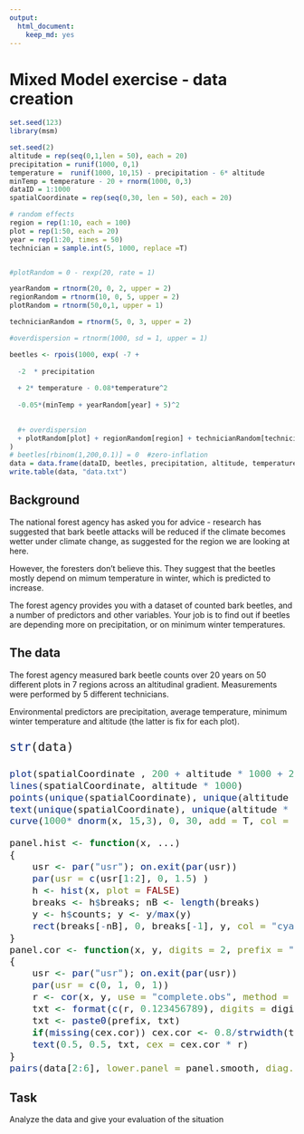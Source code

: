 ```yaml
---
output:
  html_document:
    keep_md: yes
---
```

Mixed Model exercise - data creation
=====================

```r
set.seed(123)
library(msm)
```

```r
set.seed(2)
altitude = rep(seq(0,1,len = 50), each = 20)
precipitation = runif(1000, 0,1) 
temperature =  runif(1000, 10,15) - precipitation - 6* altitude 
minTemp = temperature - 20 + rnorm(1000, 0,3)
dataID = 1:1000
spatialCoordinate = rep(seq(0,30, len = 50), each = 20)

# random effects
region = rep(1:10, each = 100)
plot = rep(1:50, each = 20)
year = rep(1:20, times = 50)
technician = sample.int(5, 1000, replace =T)


#plotRandom = 0 - rexp(20, rate = 1)

yearRandom = rtnorm(20, 0, 2, upper = 2)
regionRandom = rtnorm(10, 0, 5, upper = 2)
plotRandom = rtnorm(50,0,1, upper = 1)

technicianRandom = rtnorm(5, 0, 3, upper = 2)

#overdispersion = rtnorm(1000, sd = 1, upper = 1)

beetles <- rpois(1000, exp( -7 +   
  
  -2  * precipitation 
  
  + 2* temperature - 0.08*temperature^2 
  
  -0.05*(minTemp + yearRandom[year] + 5)^2

  
  #+ overdispersion 
  + plotRandom[plot] + regionRandom[region] + technicianRandom[technician] )
)
# beetles[rbinom(1,200,0.1)] = 0  #zero-inflation
data = data.frame(dataID, beetles, precipitation, altitude, temperature, minTemp, region, plot, year, technician, spatialCoordinate)
write.table(data, "data.txt")
```


## Background

The national forest agency has asked you for advice - research has suggested that bark beetle attacks will be reduced if the climate becomes wetter under climate change, as suggested for the region we are looking at here.

However, the foresters don't believe this. They suggest that the beetles mostly depend on mimum temperature in winter, which is predicted to increase.  

The forest agency provides you with a dataset of counted bark beetles, and a number of predictors and other variables. Your job is to find out if beetles are depending more on precipitation, or on minimum winter temperatures. 


## The data 

The forest agency measured bark beetle counts over 20 years on 50 different plots in 7 regions across an altitudinal gradient. Measurements were performed by 5 different technicians. 

Environmental predictors are precipitation, average temperature, minimum winter temperature and altitude (the latter is fix for each plot).

<font size="5">
```r
str(data)
```
</font>

<font size="4">
```r

plot(spatialCoordinate , 200 + altitude * 1000 + 20* year, cex = beetles/200, pch =2, main = "Beetle counts across altitudinal gradient", ylim = c(-50,1500), ylab = "Altitude / counts ")
lines(spatialCoordinate, altitude * 1000)
points(unique(spatialCoordinate), unique(altitude * 1000) , pch = 3)
text(unique(spatialCoordinate), unique(altitude * 1000) - 50, unique(plot), cex = 0.7 )
curve(1000* dnorm(x, 15,3), 0, 30, add = T, col = "red")
```
</font>



<font size="4">
```r

panel.hist <- function(x, ...)
{
    usr <- par("usr"); on.exit(par(usr))
    par(usr = c(usr[1:2], 0, 1.5) )
    h <- hist(x, plot = FALSE)
    breaks <- h$breaks; nB <- length(breaks)
    y <- h$counts; y <- y/max(y)
    rect(breaks[-nB], 0, breaks[-1], y, col = "cyan", ...)
}
panel.cor <- function(x, y, digits = 2, prefix = "", cex.cor, ...)
{
    usr <- par("usr"); on.exit(par(usr))
    par(usr = c(0, 1, 0, 1))
    r <- cor(x, y, use = "complete.obs", method = "kendall")
    txt <- format(c(r, 0.123456789), digits = digits)[1]
    txt <- paste0(prefix, txt)
    if(missing(cex.cor)) cex.cor <- 0.8/strwidth(txt)
    text(0.5, 0.5, txt, cex = cex.cor * r)
}
pairs(data[2:6], lower.panel = panel.smooth, diag.panel = panel.hist, upper.panel = panel.cor)

```
</font>

## Task

Analyze the data and give your evaluation of the situation





